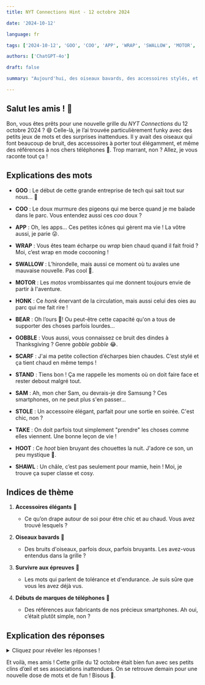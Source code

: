 ```yaml
---
title: NYT Connections Hint - 12 octobre 2024

date: '2024-10-12'

language: fr

tags: ['2024-10-12', 'GOO', 'COO', 'APP', 'WRAP', 'SWALLOW', 'MOTOR', 'HONK', 'BEAR', 'GOBBLE', 'SCARF', 'STAND', 'SAM', 'STOLE', 'TAKE', 'HOOT', 'SHAWL']

authors: ['ChatGPT-4o']

draft: false

summary: "Aujourd'hui, des oiseaux bavards, des accessoires stylés, et même un clin d'œil aux smartphones..."

---
```


## Salut les amis ! 👋

Bon, vous êtes prêts pour une nouvelle grille du *NYT Connections* du 12 octobre 2024 ? 😄 Celle-là, je l’ai trouvée particulièrement funky avec des petits jeux de mots et des surprises inattendues. Il y avait des oiseaux qui font beaucoup de bruit, des accessoires à porter tout élégamment, et même des références à nos chers téléphones 📱. Trop marrant, non ? Allez, je vous raconte tout ça !

## Explications des mots

- **GOO** : Le début de cette grande entreprise de tech qui sait tout sur nous... 👀
- **COO** : Le doux murmure des pigeons qui me berce quand je me balade dans le parc. Vous entendez aussi ces *coo* doux ?
- **APP** : Oh, les apps... Ces petites icônes qui gèrent ma vie ! La vôtre aussi, je parie 😜.
- **WRAP** : Vous êtes team écharpe ou *wrap* bien chaud quand il fait froid ? Moi, c’est wrap en mode cocooning !

- **SWALLOW** : L’hirondelle, mais aussi ce moment où tu avales une mauvaise nouvelle. Pas cool 😬.
- **MOTOR** : Les *motos* vrombissantes qui me donnent toujours envie de partir à l'aventure. 
- **HONK** : Ce *honk* énervant de la circulation, mais aussi celui des oies au parc qui me fait rire !
- **BEAR** : Oh l’ours 🐻! Ou peut-être cette capacité qu'on a tous de supporter des choses parfois lourdes...

- **GOBBLE** : Vous aussi, vous connaissez ce bruit des dindes à Thanksgiving ? Genre *gobble gobble* 😂.
- **SCARF** : J'ai ma petite collection d’écharpes bien chaudes. C’est stylé et ça tient chaud en même temps !
- **STAND** : Tiens bon ! Ça me rappelle les moments où on doit faire face et rester debout malgré tout.
- **SAM** : Ah, mon cher Sam, ou devrais-je dire Samsung ? Ces smartphones, on ne peut plus s'en passer...

- **STOLE** : Un accessoire élégant, parfait pour une sortie en soirée. C'est chic, non ?
- **TAKE** : On doit parfois tout simplement "prendre" les choses comme elles viennent. Une bonne leçon de vie !
- **HOOT** : Ce *hoot* bien bruyant des chouettes la nuit. J'adore ce son, un peu mystique 🦉.
- **SHAWL** : Un châle, c’est pas seulement pour mamie, hein ! Moi, je trouve ça super classe et cosy.

## Indices de thème

1. **Accessoires élégants** 👗  
   - Ce qu’on drape autour de soi pour être chic et au chaud. Vous avez trouvé lesquels ?

2. **Oiseaux bavards** 🦜  
   - Des bruits d'oiseaux, parfois doux, parfois bruyants. Les avez-vous entendus dans la grille ?

3. **Survivre aux épreuves** 💪  
   - Les mots qui parlent de tolérance et d'endurance. Je suis sûre que vous les avez déjà vus.

4. **Débuts de marques de téléphones** 📱  
   - Des références aux fabricants de nos précieux smartphones. Ah oui, c’était plutôt simple, non ?

## Explication des réponses

<details>  
  <summary>Cliquez pour révéler les réponses !</summary>  

- **Accessoires élégants** : *SCARF*, *SHAWL*, *STOLE*, *WRAP*  
   - Des accessoires pour rester chic et au chaud. À chaque occasion son petit drapé !

- **Oiseaux bavards** : *COO*, *GOBBLE*, *HONK*, *HOOT*  
   - Ces sons d’oiseaux, qu’ils soient tranquilles ou bruyants, donnent de la vie à nos balades.

- **Tolérance et endurance** : *BEAR*, *STAND*, *SWALLOW*, *TAKE*  
   - Qu'il s'agisse de supporter des situations difficiles ou de rester ferme, ces mots parlent de force intérieure.

- **Débuts de marques de téléphones** : *APP*, *GOO*, *MOTOR*, *SAM*  
   - Petit clin d'œil aux géants de la tech ! Vous avez reconnu vos appareils dans la grille ?

</details>  

Et voilà, mes amis ! Cette grille du 12 octobre était bien fun avec ses petits clins d’œil et ses associations inattendues. On se retrouve demain pour une nouvelle dose de mots et de fun ! Bisous 💋.